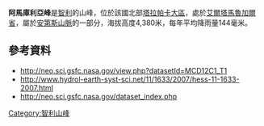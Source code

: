 {{coord|21|01|S|68|52|W|display=title|region:CL_type:mountain_source:GNS-enwiki}}

'''阿馬庫利亞峰'''是[[智利|智利]]的山峰，位於該國北部[[塔拉帕卡大區|塔拉帕卡大區]]，處於[[艾爾塔馬魯加爾省|艾爾塔馬魯加爾省]]，屬於[[安第斯山脈|安第斯山脈]]的一部分，海拔高度4,380米，每年平均降雨量144毫米。

==參考資料==
* http://neo.sci.gsfc.nasa.gov/view.php?datasetId=MCD12C1_T1 {{Wayback|url=http://neo.sci.gsfc.nasa.gov/view.php?datasetId=MCD12C1_T1 |date=20160228161657 }}
* http://www.hydrol-earth-syst-sci.net/11/1633/2007/hess-11-1633-2007.html {{Wayback|url=http://www.hydrol-earth-syst-sci.net/11/1633/2007/hess-11-1633-2007.html |date=20190816162501 }}
* http://neo.sci.gsfc.nasa.gov/dataset_index.php {{Wayback|url=http://neo.sci.gsfc.nasa.gov/dataset_index.php |date=20200510015442 }}

{{Chile-geo-stub}}
[[Category:智利山峰|Category:智利山峰]]